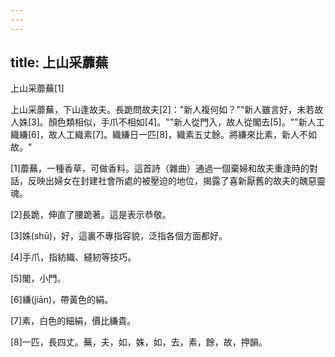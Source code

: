 ```yaml
---
---
---
```

title: 上山采蘼蕪
---




上山采蘼蕪[1]

上山采蘼蕪，下山逢故夫。長跪問故夫[2]："新人複何如？""新人雖言好，未若故人姝[3]。顏色類相似，手爪不相如[4]。""新人從門入，故人從閣去[5]。""新人工織縑[6]，故人工織素[7]。織縑日一匹[8]，織素五丈餘。將縑來比素，新人不如故。"

[1]蘼蕪，一種香草，可做香料。這首詩（雜曲）通過一個棄婦和故夫重逢時的對話，反映出婦女在封建社會所處的被壓迫的地位，揭露了喜新厭舊的故夫的醜惡靈魂。

[2]長跪，伸直了腰跪著。這是表示恭敬。

[3]姝(shū)，好，這裏不專指容貌，泛指各個方面都好。

[4]手爪，指紡織、縫紉等技巧。

[5]閣，小門。

[6]縑(jiān)，帶黃色的絹。

[7]素，白色的細絹，價比縑貴。

[8]一匹，長四丈。蕪，夫，如，姝，如，去，素，餘，故，押韻。